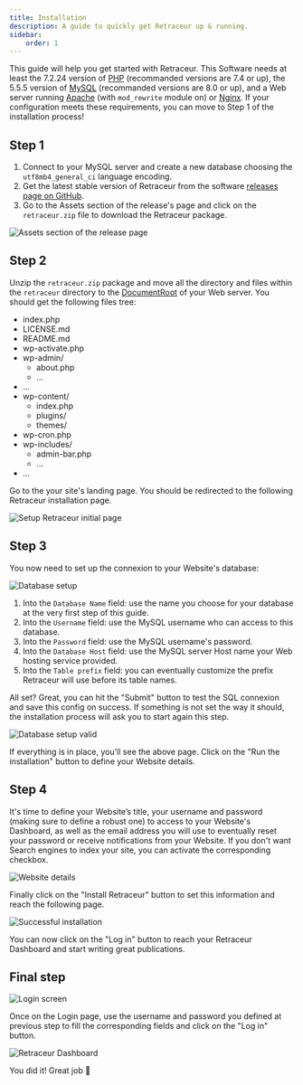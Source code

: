 ```yaml
---
title: Installation
description: A guide to quickly get Retraceur up & running.
sidebar:
    order: 1
---
```



This guide will help you get started with Retraceur. This Software needs at least the 7.2.24 version of [PHP](https://www.php.net/) (recommanded versions are 7.4 or up), the 5.5.5 version of [MySQL](https://www.mysql.com/) (recommanded versions are 8.0 or up), and a Web server running [Apache](https://httpd.apache.org/) (with `mod_rewrite` module on) or [Nginx](https://nginx.org/). If your configuration meets these requirements, you can move to Step 1 of the installation process!

## Step 1

1. Connect to your MySQL server and create a new database choosing the `utf8mb4_general_ci` language encoding.
2. Get the latest stable version of Retraceur from the software [releases page on GitHub](https://github.com/retraceur/coeur/releases).
3. Go to the Assets section of the release's page and click on the `retraceur.zip` file to download the Retraceur package.

![Assets section of the release page](../../../assets/images/install-us-001.png)

## Step 2

Unzip the `retraceur.zip` package and move all the directory and files within the  `retraceur` directory to the [DocumentRoot](https://httpd.apache.org/docs/2.4/en/urlmapping.html#documentroot) of your Web server. You should get the following files tree:

<FileTree>

- index.php
- LICENSE.md
- README.md
- wp-activate.php
- wp-admin/
  - about.php
  - ...
- ...
- wp-content/
  - index.php
  - plugins/
  - themes/
- wp-cron.php
- wp-includes/
  - admin-bar.php
  - ...
- ...

</FileTree>

Go to the your site's landing page. You should be redirected to the following Retraceur installation page.

![Setup Retraceur initial page](../../../assets/images/install-us-002.png)

## Step 3

You now need to set up the connexion to your Website's database:

![Database setup](../../../assets/images/install-us-003.png)

1. Into the `Database Name` field: use the name you choose for your database at the very first step of this guide.
2. Into the `Username` field: use the MySQL username who can access to this database.
3. Into the `Password` field: use the MySQL username's password.
4. Into the `Database Host` field: use the MySQL server Host name your Web hosting service provided.
5. Into the `Table prefix` field: you can eventually customize the prefix Retraceur will use before its table names.

All set? Great, you can hit the "Submit" button to test the SQL connexion and save this config on success. If something is not set the way it should, the installation process will ask you to start again this step.

![Database setup valid](../../../assets/images/install-us-004.png)

If everything is in place, you'll see the above page. Click on the "Run the installation" button to define your Website details.

## Step 4

It's time to define your Website’s title, your username and password (making sure to define a robust one) to access to your Website's Dashboard, as well as the email address you will use to eventually reset your password or receive notifications from your Website. If you don't want Search engines to index your site, you can activate the corresponding checkbox.

![Website details](../../../assets/images/install-us-005.png)

Finally click on the "Install Retraceur" button to set this information and reach the following page.

![Successful installation](../../../assets/images/install-us-006.png)

You can now click on the "Log in" button to reach your Retraceur Dashboard and start writing great publications.

## Final step

![Login screen](../../../assets/images/install-us-007.png)

Once on the Login page, use the username and password you defined at previous step to fill the corresponding fields and click on the "Log in" button.

![Retraceur Dashboard](../../../assets/images/install-us-008.png)

You did it! Great job 🤝